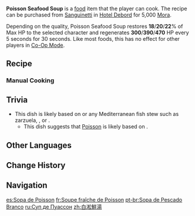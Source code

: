 {{Food Infobox
|id              = 108553
|description     = A seafood soup.
|desc_suspicious = The only flavor it has is the stench of fish. If your nose is still functioning properly, there must be something wrong with the soup... Ah wait, is it fish scales or gravel that got stuck in your teeth?
|desc_basic      = It originated in the fishing village Poisson. Fishermen used to process leftover fish by stewing them together. This soup then became popular in Fontaine due to its freshness. Nowadays, almost any type of aquatic product can be included in this dish.
|desc_delicious  = The buttery soup resembles gilded waves under the bright sun, as the rich seafood aromas melt in your mouth. The bounties of the ocean form a harmonious masterpiece. After emptying the bowl quickly, you can't help but dip the bread in what remains — it would be a great loss to miss even one drop of it!
|type            = Recovery Dishes
|quality         = 3
|effectType      = Regeneration
|effect          = Restores (var1)% of Max HP to the selected character and regenerates (var2) HP every 5s for 30s.
|eff_att1        = HP Restore
|eff_att2        = HP Restore Percent
|eff_att3        = HP Regen
|region          = Fontaine
|eff_suspicious1 = 26
|eff_suspicious2 = 450
|eff_basic1      = 28
|eff_basic2      = 620
|eff_delicious1  = 30
|eff_delicious2  = 790
|variant         = "Seabird's Sojourn"
|recipe          = Sold by [[Sanguinetti]]
}}
'''Poisson Seafood Soup''' is a [[food]] item that the player can cook. The recipe can be purchased from [[Sanguinetti]] in [[Hotel Debord]] for 5,000 [[Mora]].

Depending on the quality, Poisson Seafood Soup restores '''18'''/'''20'''/'''22'''% of Max HP to the selected character and regenerates '''300'''/'''390'''/'''470''' HP every 5 seconds for 30 seconds. Like most foods, this has no effect for other players in [[Co-Op Mode]].

{{Special Dish|Freminet|"Seabird's Sojourn"}}

==Recipe==
{{Recipe
|type=Cooking
|Fish = 4
|Tomato = 2
|Mint = 2
|Marcotte = 2
|sort = Fish;Tomato;Mint;Marcotte
}}

===Manual Cooking===
{{Manual Cooking}}

==Trivia==
*This dish is likely based on {{w|bouillabaisse}} or any Mediterranean fish stew such as zarzuela, {{w|caldeirada}}, or {{w|cacciucco}}.
**This dish suggests that [[Poisson]] is likely based on {{w|Marseille}}.

==Other Languages==
{{Other Languages
|en      = Poisson Seafood Soup
|zhs     = 白淞鲜汤
|zhs_rm  = Báisōng Xiān Tāng
|zht     = 白淞鮮湯
|zht_rm  = Báisōng Xiān Tāng
|zh_tl   = Poisson Fresh Soup
|ja      = ポワソンシーフードスープ
|ja_rm   = Powason Shiifuudo Suupu
|ja_tl   = Poisson Seafood Soup
|ko      = 푸아송 해물 수프
|ko_tl   = Poisson Seafood Soup
|es      = Sopa de Poisson
|es_tl   = Poisson Soup
|fr      = Soupe fraîche de Poisson
|fr_tl   = Poisson Fresh Soup
|ru      = Суп де Пуассон
|ru_tl   = Soupe de Poisson
|ru_lang = fr
|ru_lang_tl = Poisson Soup
|th      = Poisson Seafood Soup
|vi      = Súp Hải Sản Poisson
|vi_tl   = 
|de      = Poisson-Suppe
|de_tl   = Poisson Soup
|id      = Poisson Seafood Soup
|pt      = Sopa de Pescado Branco
|pt_tl   = 
|tr      = Poisson Deniz Mahsulü Çorbası
|tr_tl   = Poisson Seafood Soup
|it      = Zuppa di frutti di mare di Poisson
|it_tl   = Poisson Seafood Soup
}}

==Change History==
{{Change History|4.0}}

==Navigation==
{{Food Navbox}}

[[es:Sopa de Poisson]]
[[fr:Soupe fraîche de Poisson]]
[[pt-br:Sopa de Pescado Branco]]
[[ru:Суп де Пуассон]]
[[zh:白淞鮮湯]]
